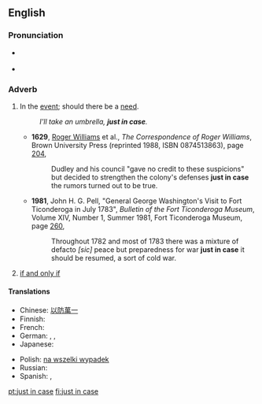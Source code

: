 {{was wotd|2007|December|17}}
{{also|in case}}
==English==

===Pronunciation===
* {{a|RP|US}} {{IPA|/ˌdʒʌst ɪn ˈkeɪs/}}
* {{audio|en-us-just in case.ogg|Audio (US)}}

===Adverb===
{{en-adv|pos=[[just]] [[in case]]|-}}

# {{idiom}} In the [[event]]; should there be a [[need]].
#: ''I'll take an umbrella, '''just in case'''.''
#* '''1629''', [[w:Roger Williams (theologian)|Roger Williams]] et al., ''The Correspondence of Roger Williams'', Brown University Press (reprinted 1988, ISBN 0874513863), page [http://books.google.com/books?q=%22correspondence+of+roger+williams%22+%22just+in+case%22&btnG=Search+Books 204],
#*: Dudley and his council "gave no credit to these suspicions" but decided to strengthen the colony's defenses '''just in case''' the rumors turned out to be true.
#* '''1981''', John H. G. Pell, "General George Washington's Visit to Fort Ticonderoga in July 1783", ''Bulletin of the Fort Ticonderoga Museum'', Volume XIV, Number 1, Summer 1981, Fort Ticonderoga Museum, page [http://books.google.com/books?id=6iE8AAAAIAAJ&pg=PA260&dq=%22just+in+case%22+date:1821-1830&lr=&as_brr=0 260],
#*: Throughout 1782 and most of 1783 there was a mixture of defacto ''[sic]'' peace but preparedness for war '''just in case''' it should be resumed, a sort of cold war.
# {{logic}} [[if and only if]]

====Translations====
{{trans-top|in the event}}
* Chinese: [[以防萬一]]
* Finnish: {{t-|fi|varalta}}
* French: {{t|fr|au cas où}}
* German: {{t|de|für alle Fälle}}, {{t|de|sicherheitshalber}}, {{t|de|vorsichtshalber}}
* Japanese: {{t|ja|念のため|tr=nen no tame}}
{{trans-mid}}
* Polish: [[na wszelki wypadek]]
* Russian: {{t|ru|на всякий случай}}
* Spanish: {{t-|es|por si acaso}}, {{t|es|por si las moscas}}
{{trans-bottom}}

[[pt:just in case]]
[[fi:just in case]]